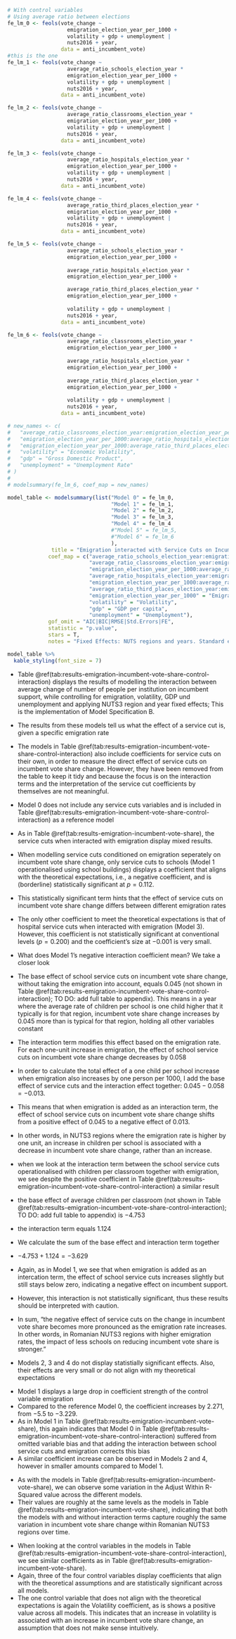 
```r
# With control variables
# Using average ratio between elections
fe_lm_0 <- feols(vote_change ~
                   emigration_election_year_per_1000 +
                   volatility + gdp + unemployment |
                   nuts2016 + year,
                 data = anti_incumbent_vote)
#this is the one
fe_lm_1 <- feols(vote_change ~
                   average_ratio_schools_election_year *
                   emigration_election_year_per_1000 +
                   volatility + gdp + unemployment |
                   nuts2016 + year,
                 data = anti_incumbent_vote)

fe_lm_2 <- feols(vote_change ~
                   average_ratio_classrooms_election_year *
                   emigration_election_year_per_1000 +
                   volatility + gdp + unemployment |
                   nuts2016 + year,
                 data = anti_incumbent_vote)

fe_lm_3 <- feols(vote_change ~
                   average_ratio_hospitals_election_year *
                   emigration_election_year_per_1000 +
                   volatility + gdp + unemployment |
                   nuts2016 + year,
                 data = anti_incumbent_vote)

fe_lm_4 <- feols(vote_change ~
                   average_ratio_third_places_election_year *
                   emigration_election_year_per_1000 +
                   volatility + gdp + unemployment |
                   nuts2016 + year,
                 data = anti_incumbent_vote)

fe_lm_5 <- feols(vote_change ~
                   average_ratio_schools_election_year *
                   emigration_election_year_per_1000 +
                   
                   average_ratio_hospitals_election_year *
                   emigration_election_year_per_1000 +

                   average_ratio_third_places_election_year *
                   emigration_election_year_per_1000 +
                   
                   volatility + gdp + unemployment |
                   nuts2016 + year,
                 data = anti_incumbent_vote)

fe_lm_6 <- feols(vote_change ~
                   average_ratio_classrooms_election_year *
                   emigration_election_year_per_1000 +
                   
                   average_ratio_hospitals_election_year *
                   emigration_election_year_per_1000 +
                   
                   average_ratio_third_places_election_year *
                   emigration_election_year_per_1000 +
                   
                   volatility + gdp + unemployment |
                   nuts2016 + year,
                 data = anti_incumbent_vote)
```

```r
# new_names <- c(
#   "average_ratio_classrooms_election_year:emigration_election_year_per_1000" = "Classrooms-Emigration Interaction",
#   "emigration_election_year_per_1000:average_ratio_hospitals_election_year" = "Hospitals-Emigration Interaction",
#   "emigration_election_year_per_1000:average_ratio_third_places_election_year" = "Third Places-Emigration Interaction",
#   "volatility" = "Economic Volatility",
#   "gdp" = "Gross Domestic Product",
#   "unemployment" = "Unemployment Rate"
# )
# 
# modelsummary(fe_lm_6, coef_map = new_names)

model_table <- modelsummary(list("Model 0" = fe_lm_0,
                                 "Model 1" = fe_lm_1,
                                 "Model 2" = fe_lm_2,
                                 "Model 3" = fe_lm_3,
                                 "Model 4" = fe_lm_4
                                 #"Model 5" = fe_lm_5,
                                 #"Model 6" = fe_lm_6
                                 ),
              title = "Emigration interacted with Service Cuts on Incumbent Vote Share with Control Variables; DV: Change in Incumbent Vote Share; Model Specification B",
             coef_map = c("average_ratio_schools_election_year:emigration_election_year_per_1000" = "Avg. Children per School × Emigration since last election",
                          "average_ratio_classrooms_election_year:emigration_election_year_per_1000" = "Avg. Children per Classroom × Emigration since last election",
                          "emigration_election_year_per_1000:average_ratio_hospitals_election_year" = "Avg. People per Hospital × Emigration since last election",
                          "average_ratio_hospitals_election_year:emigration_election_year_per_1000" = "Avg. People per Hospital × Emigration since last election",
                          "emigration_election_year_per_1000:average_ratio_third_places_election_year" = "Avg. People per Third Place × Emigration since last election",
                          "average_ratio_third_places_election_year:emigration_election_year_per_1000" = "Avg. People per Third Place × Emigration since last election",
                          "emigration_election_year_per_1000" = "Emigration since last election",
                          "volatility" = "Volatility",
                          "gdp" = "GDP per capita",
                          "unemployment" = "Unemployment"),
             gof_omit = "AIC|BIC|RMSE|Std.Errors|FE",
             statistic = "p.value",
             stars = T,
             notes = "Fixed Effects: NUTS regions and years. Standard errors are grouped by NUTS3 region. p-values shown in parentheses.")

model_table %>%
  kable_styling(font_size = 7)
```

<!-- description of model specification B results -->
- Table \@ref(tab:results-emigration-incumbent-vote-share-control-interaction) displays the results of modelling the interaction between average change of number of people per institution on incumbent support, while controlling for emigration, volatility, GDP und unemployment and applying NUTS3 region and year fixed effects; This is the implementation of Model Specification B.
- The results from these models tell us what the effect of a service cut is, given a specific emigration rate
- The models in Table \@ref(tab:results-emigration-incumbent-vote-share-control-interaction) also include coefficients for service cuts on their own, in order to measure the direct effect of service cuts on incumbent vote share change. However, they have been removed from the table to keep it tidy and because the focus is on the interaction terms and the interpretation of the service cut coefficients by themselves are not meaningful.
- Model 0 does not include any service cuts variables and is included in Table \@ref(tab:results-emigration-incumbent-vote-share-control-interaction) as a reference model

- As in Table \@ref(tab:results-emigration-incumbent-vote-share), the service cuts when interacted with emigration display mixed results. 
- When modelling service cuts conditioned on emigration seperately on incumbent vote share change, only service cuts to schools (Model 1 operationalised using school buildings) displays a coefficient that aligns with the theoretical expectations, i.e., a negative coefficient, and is (borderline) statistically significant at $p = 0.112$.
- This statistically significant term hints that the effect of service cuts on incumbent vote share change differs between different emigration rates
- The only other coefficient to meet the theoretical expectations is that of hospital service cuts when interacted with emigration (Model 3). However, this coefficient is not statistically significant at conventional levels ($p = 0.200$) and the coefficient’s size at $-0.001$ is very small.

<!-- Interpreting interaction terms https://theeffectbook.net/ch-StatisticalAdjustment.html#interaction-terms -->
- What does Model 1’s negative interaction coefficient mean? We take a closer look
- The base effect of school service cuts on incumbent vote share change, without taking the emigration into account, equals $0.045$ (not shown in Table \@ref(tab:results-emigration-incumbent-vote-share-control-interaction); TO DO: add full table to appendix). This means in a year where the average rate of children per school is one child higher that it typically is for that region, incumbent vote share change increases by $0.045$ more than is typical for that region, holding all other variables constant
- The interaction term modifies this effect based on the emigration rate. For each one-unit increase in emigration, the effect of school service cuts on incumbent vote share change decreases by $0.058$
- In order to calculate the total effect of a one child per school increase when emigration also increases by one person per 1000, I add the base effect of service cuts and the interaction effect together: $0.045 - 0.058 = -0.013$.
- This means that when emigration is added as an interaction term, the effect of school service cuts on incumbent vote share change shifts from a positive effect of $0.045$ to a negative effect of $0.013$.
- In other words, in NUTS3 regions where the emigration rate is higher by one unit, an increase in children per school is associated with a decrease in incumbent vote share change, rather than an increase.

- when we look at the interaction term between the school service cuts operationalised with children per classroom together with emigration, we see despite the positive coefficient in Table \@ref(tab:results-emigration-incumbent-vote-share-control-interaction) a similar result
- the base effect of average children per classroom (not shown in Table \@ref(tab:results-emigration-incumbent-vote-share-control-interaction); TO DO: add full table to appendix) is $-4.753$
- the interaction term equals $1.124$
- We calculate the sum of the base effect and interaction term together
- $-4.753 + 1.124 = -3.629$
- Again, as in Model 1, we see that when emigration is added as an intercation term, the effect of school service cuts increases slightly but still stays below zero, indicating a negative effect on incumbent support.
- However, this interaction is not statistically significant, thus these results should be interpreted with caution.

- In sum, “the negative effect of service cuts on the change in incumbent vote share becomes more pronounced as the emigration rate increases. In other words, in Romanian NUTS3 regions with higher emigration rates, the impact of less schools on reducing incumbent vote share is stronger."
- Models 2, 3 and 4 do not display statistially significant effects. Also, their effects are very small or do not align with my theoretical expectations

<!-- emigration change in coefficient strength over models: omitted variable bias -->
- Model 1 displays a large drop in coefficient strength of the control variable emigration
- Compared to the reference Model 0, the coefficient increases by $2.271$, from $-5.5$ to $-3.229$. 
- As in Model 1 in Table \@ref(tab:results-emigration-incumbent-vote-share), this again indicates that Model 0 in Table \@ref(tab:results-emigration-incumbent-vote-share-control-interaction) suffered from omitted variable bias and that adding the interaction between school service cuts and emigration corrects this bias
- A similar coefficient increase can be observed in Models 2 and 4, however in smaller amounts compared to Model 1.

<!-- R2 values; https://stats.stackexchange.com/a/401331 -->
- As with the models in Table \@ref(tab:results-emigration-incumbent-vote-share), we can observe some variation in the Adjust Within R-Squared value across the different models. 
- Their values are roughly at the same levels as the models in Table \@ref(tab:results-emigration-incumbent-vote-share), indicating that both the models with and without interaction terms capture roughly the same variation in incumbent vote share change within Romanian NUTS3 regions over time.

<!-- control variable coefficient results: do control variables align with theoretical expectations? -->
- When looking at the control variables in the models in Table \@ref(tab:results-emigration-incumbent-vote-share-control-interaction), we see similar coefficients as in Table \@ref(tab:results-emigration-incumbent-vote-share).
- Again, three of the four control variables display coefficients that align with the theoretical assumptions and are statistically significant across all models. 
- The one control variable that does not align with the theoretical expectations is again the Volatility coefficient, as is shows a positive value across all models. This indicates that an increase in volatility is associated with an increase in incumbent vote share change, an assumption that does not make sense intuitively.

